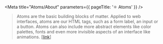 
<Meta title="Atoms/About" parameters={{ pageTitle: '⚛️ Atoms' }} />

> Atoms are the basic building blocks of matter.
> Applied to web interfaces, atoms are our HTML tags, such as a form label, an input or a button.
> Atoms can also include more abstract elements like color palettes, fonts and even more invisible aspects of an interface like animations.
> [[link](https://bradfrost.com/blog/post/atomic-web-design/#atoms)]

<TableOfContents />

